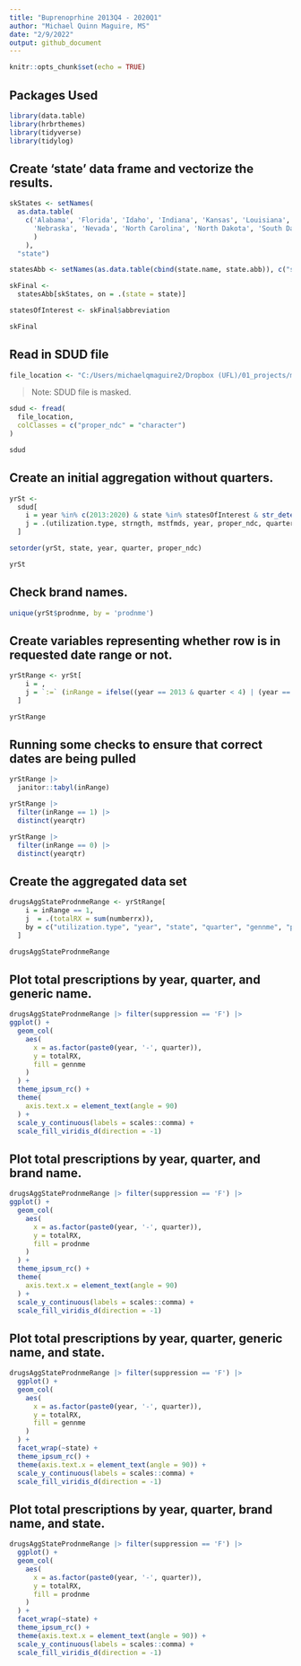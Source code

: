 ```yaml
---
title: "Buprenoprhine 2013Q4 - 2020Q1"
author: "Michael Quinn Maguire, MS"
date: "2/9/2022"
output: github_document
---
```


```r
knitr::opts_chunk$set(echo = TRUE)
```

## Packages Used

```r
library(data.table)
library(hrbrthemes)
library(tidyverse)
library(tidylog)
```

## Create 'state' data frame and vectorize the results.

```r
skStates <- setNames(
  as.data.table(
    c('Alabama', 'Florida', 'Idaho', 'Indiana', 'Kansas', 'Louisiana', 'Mississippi', 'Montana',
      'Nebraska', 'Nevada', 'North Carolina', 'North Dakota', 'South Dakota', 'Tennessee', 'Wyoming'
      )
    ),
  "state")

statesAbb <- setNames(as.data.table(cbind(state.name, state.abb)), c("state", "abbreviation"))

skFinal <-
  statesAbb[skStates, on = .(state = state)]

statesOfInterest <- skFinal$abbreviation

skFinal
```

## Read in SDUD file 

```r
file_location <- "C:/Users/michaelqmaguire2/Dropbox (UFL)/01_projects/medicaid-drug-utilization/medicaid-drug-utilization/data/clean/03_sdud-redbook-final.csv"
```
> Note: SDUD file is masked.

```r
sdud <- fread(
  file_location,
  colClasses = c("proper_ndc" = "character")
)

sdud
```

## Create an initial aggregation without quarters.

```r
yrSt <-
  sdud[
    i = year %in% c(2013:2020) & state %in% statesOfInterest & str_detect(gennme, pattern = "Buprenorphine"),
    j = .(utilization.type, strngth, mstfmds, year, proper_ndc, quarter, state, suppression, numberrx, prodnme, gennme)
  ]

setorder(yrSt, state, year, quarter, proper_ndc)

yrSt
```

## Check brand names.

```r
unique(yrSt$prodnme, by = 'prodnme')
```

## Create variables representing whether row is in requested date range or not.

```r
yrStRange <- yrSt[
    i = ,
    j = `:=` (inRange = ifelse((year == 2013 & quarter < 4) | (year == 2020 & quarter > 1), 0, 1), yearqtr = paste0(year, '-', quarter))
  ]

yrStRange
```

## Running some checks to ensure that correct dates are being pulled

```r
yrStRange |>
  janitor::tabyl(inRange)

yrStRange |>
  filter(inRange == 1) |>
  distinct(yearqtr)

yrStRange |>
  filter(inRange == 0) |>
  distinct(yearqtr)
```

## Create the aggregated data set

```r
drugsAggStateProdnmeRange <- yrStRange[
    i = inRange == 1,
    j  = .(totalRX = sum(numberrx)),
    by = c("utilization.type", "year", "state", "quarter", "gennme", "prodnme", "strngth", "mstfmds", "suppression")
  ]

drugsAggStateProdnmeRange
```

## Plot total prescriptions by year, quarter, and generic name.

```r
drugsAggStateProdnmeRange |> filter(suppression == 'F') |>
ggplot() +
  geom_col(
    aes(
      x = as.factor(paste0(year, '-', quarter)),
      y = totalRX,
      fill = gennme
    )
  ) +
  theme_ipsum_rc() +
  theme(
    axis.text.x = element_text(angle = 90)
  ) + 
  scale_y_continuous(labels = scales::comma) +
  scale_fill_viridis_d(direction = -1)
```

## Plot total prescriptions by year, quarter, and brand name.

```r
drugsAggStateProdnmeRange |> filter(suppression == 'F') |>
ggplot() +
  geom_col(
    aes(
      x = as.factor(paste0(year, '-', quarter)),
      y = totalRX,
      fill = prodnme
    )
  ) +
  theme_ipsum_rc() +
  theme(
    axis.text.x = element_text(angle = 90)
  ) + 
  scale_y_continuous(labels = scales::comma) +
  scale_fill_viridis_d(direction = -1)
```

## Plot total prescriptions by year, quarter, generic name, and state.

```r
drugsAggStateProdnmeRange |> filter(suppression == 'F') |>
  ggplot() +
  geom_col(
    aes(
      x = as.factor(paste0(year, '-', quarter)),
      y = totalRX,
      fill = gennme
    )
  ) + 
  facet_wrap(~state) +
  theme_ipsum_rc() + 
  theme(axis.text.x = element_text(angle = 90)) +
  scale_y_continuous(labels = scales::comma) +
  scale_fill_viridis_d(direction = -1)
```

## Plot total prescriptions by year, quarter, brand name, and state.

```r
drugsAggStateProdnmeRange |> filter(suppression == 'F') |>
  ggplot() +
  geom_col(
    aes(
      x = as.factor(paste0(year, '-', quarter)),
      y = totalRX,
      fill = prodnme
    )
  ) + 
  facet_wrap(~state) +
  theme_ipsum_rc() + 
  theme(axis.text.x = element_text(angle = 90)) +
  scale_y_continuous(labels = scales::comma) +
  scale_fill_viridis_d(direction = -1)
```

